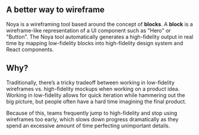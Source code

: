 ## A better way to wireframe

Noya is a wireframing tool based around the concept of **blocks**. A **block**
is a wireframe-like representation of a UI component such as "Hero" or "Button".
The Noya tool automatically generates a high-fidelity output in real time by
mapping low-fidelity blocks into high-fidelity design system and React
components.

## Why?

Traditionally, there’s a tricky tradeoff between working in low-fidelity
wireframes vs. high-fidelity mockups when working on a product idea. Working in
low-fidelity allows for quick iteration while hammering out the big picture, but
people often have a hard time imagining the final product.

Because of this, teams frequently jump to high-fidelity and stop using
wireframes too early, which slows down progress dramatically as they spend an
excessive amount of time perfecting unimportant details.
